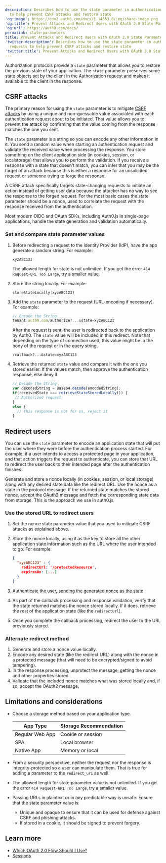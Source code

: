 ```yaml
---
description: Describes how to use the state parameter in authentication requests
  to help prevent CSRF attacks and restore state
'og:image': https://cdn2.auth0.com/docs/1.14553.0/img/share-image.png
'og:title': Prevent Attacks and Redirect Users with OAuth 2.0 State Parameters
'og:url': https://auth0.com/docs/
permalink: state-parameters
title: Prevent Attacks and Redirect Users with OAuth 2.0 State Parameters
'twitter:description': Describes how to use the state parameter in authentication
  requests to help prevent CSRF attacks and restore state
'twitter:title': Prevent Attacks and Redirect Users with OAuth 2.0 State Parameters
---
```

Authorization protocols provide a `state` parameter that allows you to restore the previous state of your application. The `state` parameter preserves some state objects set by the client in the Authorization request and makes it available to the client in the response.

## CSRF attacks

The primary reason for using the `state` parameter is to mitigate [CSRF attacks](https://en.wikipedia.org/wiki/Cross-site_request_forgery) by using a unique and non-guessable value associated with each authentication request about to be initiated. That value allows you to prevent the attack by confirming that the value coming from the response matches the one you sent.

The `state` parameter is a string so you can encode any other information in it. You send a random value when starting an authentication request and validate the received value when processing the response. You store something on the client application side (in cookies, session, or localstorage) that allows you to perform the validation. If you receive a response with a state that doesn't match, you can infer that you may be the target of an attack because this is either a response for an unsolicited request or someone trying to forge the response.

A CSRF attack specifically targets state-changing requests to initiate an action instead of getting user data because the attacker has no way to see the response to the forged request. For the most basic cases the state parameter should be a <Tooltip tip="Nonce: Arbitrary number issued once in an authentication protocol to detect and prevent replay attacks." cta="View Glossary" href="/docs/glossary?term=nonce">nonce</Tooltip>, used to correlate the request with the response received from the authentication.

Most modern OIDC and <Tooltip tip="OAuth 2.0: Authorization framework that defines authorization protocols and workflows." cta="View Glossary" href="/docs/glossary?term=OAuth">OAuth</Tooltip> SDKs, including Auth0.js in single-page applications, handle the state generation and validation automatically.

### Set and compare state parameter values

1. Before redirecting a request to the Identity Provider (IdP), have the app generate a random string. For example:

   ```text lines
   xyzABC123
   ```

   The allowed length for state is not unlimited. If you get the error `414 Request-URI Too Large`, try a smaller value.
2. Store the string locally. For example:

   ```text lines
   storeStateLocally(xyzABC123)
   ```


   

   
3. Add the `state` parameter to the request (URL-encoding if necessary). For example:

   ```javascript lines
   // Encode the String   
   tenant.auth0.com/authorize?...&state=xyzABC123
   ```


   

   

   After the request is sent, the user is redirected back to the application by Auth0. The `state` value will be included in this redirect. Note that depending on the type of connection used, this value might be in the body of the request or in the query string.

   ```text lines
   /callback?...&state=xyzABC123
   ```


   

   
4. Retrieve the returned `state` value and compare it with the one you stored earlier. If the values match, then approve the authentication response, else deny it.

   ```javascript lines
   // Decode the String
   var decodedString = Base64.decode(encodedString);
   if(receivedState === retrieveStateStoredLocally()) {
    // Authorized request
   } 
   else {
     // This response is not for us, reject it
   }
   ```


   

   

## Redirect users

You can use the `state` parameter to encode an application state that will put the user where they were before the authentication process started. For example, if a user intends to access a protected page in your application, and that action triggers the request to authenticate, you can store that URL to redirect the user back to their intended page after the authentication finishes.

Generate and store a nonce locally (in cookies, session, or local storage) along with any desired state data like the redirect URL. Use the nonce as a state in the protocol message. If the returned state matches the stored nonce, accept the OAuth2 message and fetch the corresponding state data from storage. This is the approach we use in auth0.js.

### Use the stored URL to redirect users

1. Set the nonce state parameter value that you used to mitigate CSRF attacks as explained above.
2. Store the nonce locally, using it as the key to store all the other application state information such as the URL where the user intended to go. For example:

   ```json lines
   {
     "xyzABC123" : {
       redirectUrl: '/protectedResource',
       expiresOn: [...]
     }
   }
   ```


   

   
3. Authenticate the user, [sending the generated nonce as the state](/docs/get-started/authentication-and-authorization-flow/implicit-flow-with-form-post/mitigate-replay-attacks-when-using-the-implicit-flow).
4. As part of the callback processing and response validation, verify that the state returned matches the nonce stored locally. If it does, retrieve the rest of the application state (like the `redirectUrl`).
5. Once you complete the callback processing, redirect the user to the URL previously stored.

### Alternate redirect method

1. Generate and store a nonce value locally.
2. Encode any desired state (like the redirect URL) along with the nonce in a protected message (that will need to be encrypted/signed to avoid tampering).
3. In the response processing, unprotect the message, getting the nonce and other properties stored.
4. Validate that the included nonce matches what was stored locally and, if so, accept the OAuth2 message.

## Limitations and considerations

* Choose a storage method based on your application type.

  <table class="table"><thead>
  <tr>
  <th>App Type</th>
  <th>Storage Recommendation</th>
  </tr>
  </thead>
  <tbody>
  <tr>
  <td>Regular Web App</td>
  <td>Cookie or session</td>
  </tr>
  <tr>
  <td>SPA</td>
  <td>Local browser</td>
  </tr>
  <tr>
  <td>Native App</td>
  <td>Memory or local</td>
  </tr>
  </tbody>
  </table>
* From a security perspective, neither the request nor the response is integrity-protected so a user can manipulate them. That is true for adding a parameter to the `redirect_uri` as well.
* The allowed length for state parameter value is not unlimited. If you get the error `414 Request-URI Too Large`, try a smaller value.
* Passing URLs in plaintext or in any predictable way is unsafe. Ensure that the state parameter value is:

  + Unique and opaque to ensure that it can be used for defense against CSRF and phishing attacks.
  + If stored in a cookie, it should be signed to prevent forgery.

## Learn more

* [Which OAuth 2.0 Flow Should I Use?](/docs/get-started/authentication-and-authorization-flow/which-oauth-2-0-flow-should-i-use)
* [Sessions](/docs/manage-users/sessions)